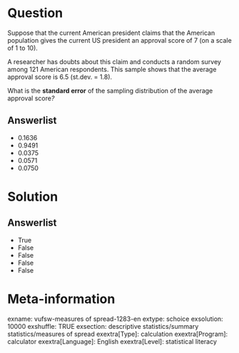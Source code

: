 Question
========
Suppose that the current American president claims that the American
population gives the current US president an approval score of 7 (on a
scale of 1 to 10).  
  
A researcher has doubts about this claim and conducts a random survey
among 121 American respondents. This sample shows that the average
approval score is 6.5 (st.dev. = 1.8).  
  
What is the **standard error** of the sampling distribution of the
average approval score*?  
*

Answerlist
----------
* 0.1636
* 0.9491
* 0.0375
* 0.0571
* 0.0750

Solution
========










Answerlist
----------
* True
* False
* False
* False
* False

Meta-information
================
exname: vufsw-measures of spread-1283-en
extype: schoice
exsolution: 10000
exshuffle: TRUE
exsection: descriptive statistics/summary statistics/measures of spread
exextra[Type]: calculation
exextra[Program]: calculator
exextra[Language]: English
exextra[Level]: statistical literacy

